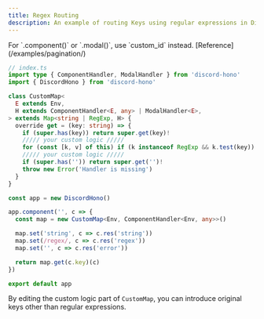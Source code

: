 ```yaml
---
title: Regex Routing
description: An example of routing Keys using regular expressions in Discord Hono.
---
```



<Aside>
  For `.component()` or `.modal()`, use `custom_id` instead.
  [Reference](/examples/pagination/)
</Aside>

```ts
// index.ts
import type { ComponentHandler, ModalHandler } from 'discord-hono'
import { DiscordHono } from 'discord-hono'

class CustomMap<
  E extends Env,
  H extends ComponentHandler<E, any> | ModalHandler<E>,
> extends Map<string | RegExp, H> {
  override get = (key: string) => {
    if (super.has(key)) return super.get(key)!
    ///// your custom logic /////
    for (const [k, v] of this) if (k instanceof RegExp && k.test(key)) return v!
    ///// your custom logic /////
    if (super.has('')) return super.get('')!
    throw new Error('Handler is missing')
  }
}

const app = new DiscordHono()

app.component('', c => {
  const map = new CustomMap<Env, ComponentHandler<Env, any>>()

  map.set('string', c => c.res('string'))
  map.set(/regex/, c => c.res('regex'))
  map.set('', c => c.res('error'))

  return map.get(c.key)(c)
})

export default app
```

By editing the custom logic part of `CustomMap`, you can introduce original keys other than regular expressions.
